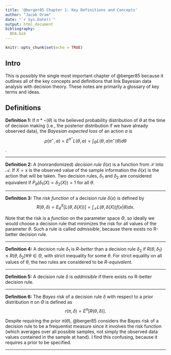 ```yaml
---
title: '@berger85 Chapter 1: Key Definitions and Concepts'
author: "Jacob Oram"
date: "`r Sys.Date()`"
output: html_document
bibliography:
  BDA.bib
---
```


```r
knitr::opts_chunk$set(echo = TRUE)
```

## Intro

This is possibly the single most important chapter of @berger85 because it outlines all of the key concepts and definitions that link Bayesian data analysis with decision theory. These notes are primarily a glossary of key terms and ideas. 

## Definitions 

__Definition 1:__ If $\pi*\star(\theta)$ is the believed probability distribution of $\theta$ at the time of decision making (i.e., the posterior distribution if we have already observed data), the *Bayesian expected loss* of an action $a$ is 
$$\rho(\pi^\star, a) = E^{\pi^\star}L(\theta, a) = \int_\Theta L(\theta, a)\pi^\star(\theta)d\theta$$. 

<hr>

__Definition 2:__ A (nonrandomized) *decision rule* $\delta(x)$ is a function from $\mathscr{X}$ into $\mathscr{A}$. If $X=x$ is the observed value of the sample information the $\delta(x)$ is the action that will be taken. Two decision rules, $\delta_1$ and $\delta_2$ are considered equivalent if $P_\theta(\delta_1(X) = \delta_2(X)) = 1$ for all $\theta.$ 

<hr>

__Definition 3:__ The *risk function* of a decision rule $\delta(x)$ is defined by 
$$R(\theta, \delta) = E_\theta^X[L(\theta, \delta(X))] = \int_\mathscr{X} L(\theta, \delta(X))f(x|\theta)dx.$$

Note that the risk is a *function* on the parameter space $\Theta$, so ideally we would choose a decision rule that minimizes the risk for all values of the parameter $\theta.$ Such a rule is called *admissible*, because there exists no R-better decision rule. 

<hr> 

__Definition 4:__ A decision rule $\delta_1$ is *R-better* than a decision rule $\delta_2$ if $R(\theta, \delta_1) \leq R(\theta, \delta_2) \forall \theta \in \Theta,$ with strict inequality for some $\theta.$ For strict equality on all values of $\theta$, the two rules are considered to be *R-equivalent*. 

<hr> 

__Definition 5:__ A decision rule $\delta$ is *addmisible* if there exists no R-better decision rule. 

<hr> 

__Definition 6:__ The *Bayes risk* of a decision rule $\delta$ with respect to a prior distribution $\pi$ on $\Theta$ is defined as $$r(\pi, \delta) = E^\pi[R(\theta, \delta)].$$ 

Despite requiring the prior $\pi(\theta)$, @berger85 considers the Bayes risk of a decision rule to be a frequentist measure since it involves the risk function (which averages over all possible samples, not simply the observed data values contained in the sample at hand). I find this confusing, because it requires a prior to be specified.

<hr> 